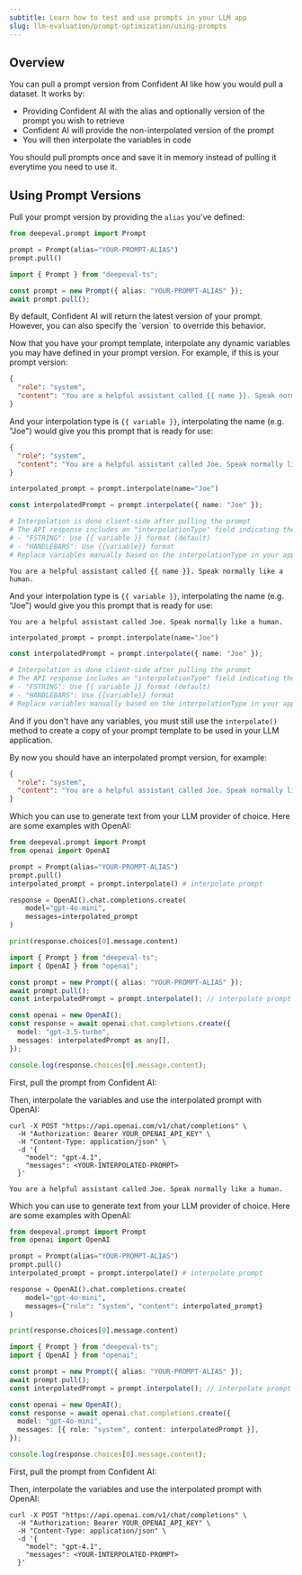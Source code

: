 ```yaml
---
subtitle: Learn how to test and use prompts in your LLM app
slug: llm-evaluation/prompt-optimization/using-prompts
---
```


## Overview

You can pull a prompt version from Confident AI like how you would pull a dataset. It works by:

- Providing Confident AI with the alias and optionally version of the prompt you wish to retrieve
- Confident AI will provide the non-interpolated version of the prompt
- You will then interpolate the variables in code

You should pull prompts once and save it in memory instead of pulling it everytime you need to use it.

## Using Prompt Versions

<Steps>

<Step title="Pull prompt with alias">

Pull your prompt version by providing the `alias` you've defined:

<Tabs>

<Tab title="Python" language="python">

```python
from deepeval.prompt import Prompt

prompt = Prompt(alias="YOUR-PROMPT-ALIAS")
prompt.pull()
```

</Tab>

<Tab title="TypeScript" language="typescript">

```typescript
import { Prompt } from "deepeval-ts";

const prompt = new Prompt({ alias: "YOUR-PROMPT-ALIAS" });
await prompt.pull();
```

</Tab>

<Tab title="curL" language="curl">
  <EndpointRequestSnippet endpoint="GET /v1/prompts" />
</Tab>

</Tabs>

<Tip>
  By default, Confident AI will return the latest version of your prompt.
  However, you can also specify the `version` to override this behavior.
</Tip>

</Step>

<Step title="Interpolate variables">

Now that you have your prompt template, interpolate any dynamic variables you may have defined in your prompt version. For example, if this is your prompt version:

<Tabs>

<Tab title="Messages" language="messages">

```json
{
  "role": "system",
  "content": "You are a helpful assistant called {{ name }}. Speak normally like a human."
}
```

And your interpolation type is `{{ variable }}`, interpolating the name (e.g. "Joe") would give you this prompt that is ready for use:

```json
{
  "role": "system",
  "content": "You are a helpful assistant called Joe. Speak normally like a human."
}
```

<Tabs>

<Tab title="Python" language="python">

```python
interpolated_prompt = prompt.interpolate(name="Joe")
```

</Tab>
<Tab title="TypeScript" language="typescript">

```typescript
const interpolatedPrompt = prompt.interpolate({ name: "Joe" });
```

</Tab>

<Tab title="curL" language="curl">

```bash
# Interpolation is done client-side after pulling the prompt
# The API response includes an "interpolationType" field indicating the format:
# - "FSTRING": Use {{ variable }} format (default)
# - "HANDLEBARS": Use {{variable}} format
# Replace variables manually based on the interpolationType in your application code
```

</Tab>

</Tabs>

</Tab>

<Tab title="Text" language="text">

```plaintext
You are a helpful assistant called {{ name }}. Speak normally like a human.
```

And your interpolation type is `{{ variable }}`, interpolating the name (e.g. “Joe”) would give you this prompt that is ready for use:

```plaintext
You are a helpful assistant called Joe. Speak normally like a human.
```

<Tabs>

<Tab title="Python" language="python">

```python
interpolated_prompt = prompt.interpolate(name="Joe")
```

</Tab>
<Tab title="TypeScript" language="typescript">

```typescript
const interpolatedPrompt = prompt.interpolate({ name: "Joe" });
```

</Tab>

<Tab title="curL" language="curl">

```bash
# Interpolation is done client-side after pulling the prompt
# The API response includes an "interpolationType" field indicating the format:
# - "FSTRING": Use {{ variable }} format (default)
# - "HANDLEBARS": Use {{variable}} format
# Replace variables manually based on the interpolationType in your application code
```

</Tab>

</Tabs>

</Tab>
</Tabs>

And if you don't have any variables, you must still use the `interpolate()` method to create a copy of your prompt template to be used in your LLM application.

</Step>

<Step title="Use interpolated prompt">

By now you should have an interpolated prompt version, for example:

<Tabs>

<Tab title="Messages" language="messages">

```json
{
  "role": "system",
  "content": "You are a helpful assistant called Joe. Speak normally like a human."
}
```

Which you can use to generate text from your LLM provider of choice. Here are some examples with OpenAI:

<Tabs>

<Tab title="Python" language="python">

```python main.py {10}
from deepeval.prompt import Prompt
from openai import OpenAI

prompt = Prompt(alias="YOUR-PROMPT-ALIAS")
prompt.pull()
interpolated_prompt = prompt.interpolate() # interpolate prompt

response = OpenAI().chat.completions.create(
    model="gpt-4o-mini",
    messages=interpolated_prompt
)

print(response.choices[0].message.content)
```

</Tab>

<Tab title="TypeScript" language="typescript" >

```typescript index.ts {11}
import { Prompt } from "deepeval-ts";
import { OpenAI } from "openai";

const prompt = new Prompt({ alias: "YOUR-PROMPT-ALIAS" });
await prompt.pull();
const interpolatedPrompt = prompt.interpolate(); // interpolate prompt

const openai = new OpenAI();
const response = await openai.chat.completions.create({
  model: "gpt-3.5-turbo",
  messages: interpolatedPrompt as any[],
});

console.log(response.choices[0].message.content);
```

</Tab>

<Tab title="curL" language="curl">

First, pull the prompt from Confident AI:

<EndpointRequestSnippet endpoint="GET /v1/prompts" />

Then, interpolate the variables and use the interpolated prompt with OpenAI:

```curl
curl -X POST "https://api.openai.com/v1/chat/completions" \
  -H "Authorization: Bearer YOUR_OPENAI_API_KEY" \
  -H "Content-Type: application/json" \
  -d '{
    "model": "gpt-4.1",
    "messages": <YOUR-INTERPOLATED-PROMPT>
  }'
```

</Tab>

</Tabs>

</Tab>

<Tab title="Text" language="text">

```plaintext
You are a helpful assistant called Joe. Speak normally like a human.
```

Which you can use to generate text from your LLM provider of choice. Here are some examples with OpenAI:

<Tabs>

<Tab title="Python" language="python">

```python main.py {10}
from deepeval.prompt import Prompt
from openai import OpenAI

prompt = Prompt(alias="YOUR-PROMPT-ALIAS")
prompt.pull()
interpolated_prompt = prompt.interpolate() # interpolate prompt

response = OpenAI().chat.completions.create(
    model="gpt-4o-mini",
    messages={"role": "system", "content": interpolated_prompt}
)

print(response.choices[0].message.content)
```

</Tab>

<Tab title="TypeScript" language="typescript">

```typescript index.ts {11}
import { Prompt } from "deepeval-ts";
import { OpenAI } from "openai";

const prompt = new Prompt({ alias: "YOUR-PROMPT-ALIAS" });
await prompt.pull();
const interpolatedPrompt = prompt.interpolate(); // interpolate prompt

const openai = new OpenAI();
const response = await openai.chat.completions.create({
  model: "gpt-4o-mini",
  messages: [{ role: "system", content: interpolatedPrompt }],
});

console.log(response.choices[0].message.content);
```

</Tab>

<Tab title="curL" language="curl">

First, pull the prompt from Confident AI:

<EndpointRequestSnippet endpoint="GET /v1/prompts" />

Then, interpolate the variables and use the interpolated prompt with OpenAI:

```curl
curl -X POST "https://api.openai.com/v1/chat/completions" \
  -H "Authorization: Bearer YOUR_OPENAI_API_KEY" \
  -H "Content-Type: application/json" \
  -d '{
    "model": "gpt-4.1",
    "messages": <YOUR-INTERPOLATED-PROMPT>
  }'
```

</Tab>

</Tabs>

</Tab>

</Tabs>

</Step>

</Steps>
